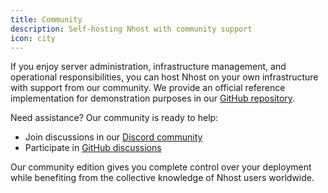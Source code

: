 ```yaml
---
title: Community
description: Self-hosting Nhost with community support
icon: city
---
```


If you enjoy server administration, infrastructure management, and operational responsibilities, you can host Nhost on your own infrastructure with support from our community. We provide an official reference implementation for demonstration purposes in our [GitHub repository](https://github.com/nhost/nhost/tree/main/examples/docker-compose).

Need assistance? Our community is ready to help:
- Join discussions in our [Discord community](https://discord.com/invite/9V7Qb2U)
- Participate in [GitHub discussions](https://github.com/nhost/nhost/discussions)

Our community edition gives you complete control over your deployment while benefiting from the collective knowledge of Nhost users worldwide.

